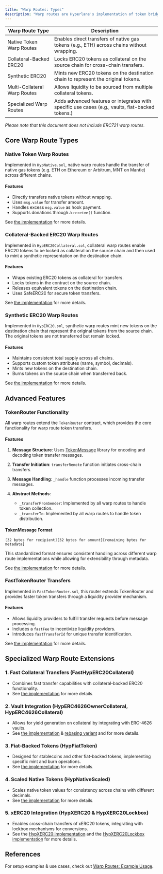 ```yaml
---
title: "Warp Routes: Types"
description: "Warp routes are Hyperlane's implementation of token bridging, allowing for permissionless transfer of native, ERC20, and synthetic (newly deployed ERC20) assets across any chain via Hyperlane. This document provides details on all warp route types."
---
```


| **Warp Route Type**          | **Description**                                                                                  |
| ---------------------------- | ------------------------------------------------------------------------------------------------ |
| Native Token Warp Routes     | Enables direct transfers of native gas tokens (e.g., ETH) across chains without wrapping.        |
| Collateral-Backed ERC20      | Locks ERC20 tokens as collateral on the source chain for cross-chain transfers.                  |
| Synthetic ERC20              | Mints new ERC20 tokens on the destination chain to represent the original tokens.                |
| Multi-Collateral Warp Routes | Allows liquidity to be sourced from multiple collateral tokens.                                  |
| Specialized Warp Routes      | Adds advanced features or integrates with specific use cases (e.g., vaults, fiat-backed tokens.) |

_Please note that this document does not include ERC721 warp routes._

## Core Warp Route Types[​](#core-warp-route-types "Direct link to Core Warp Route Types")

### Native Token Warp Routes[​](#native-token-warp-routes "Direct link to Native Token Warp Routes")

Implemented in `HypNative.sol`, native warp routes handle the transfer of native gas tokens (e.g. ETH on Ethereum or Arbitrum, MNT on Mantle) across different chains.

#### Features[​](#features "Direct link to Features")

- Directly transfers native tokens without wrapping.
- Uses `msg.value` for transfer amount.
- Handles excess `msg.value` as hook payment.
- Supports donations through a `receive()` function.

See [the implementation](https://github.com/hyperlane-xyz/hyperlane-monorepo/blob/main/solidity/contracts/token/HypNative.sol) for more details.

### Collateral-Backed ERC20 Warp Routes[​](#collateral-backed-erc20-warp-routes "Direct link to Collateral-Backed ERC20 Warp Routes")

Implemented in `HypERC20Collateral.sol`, collateral warp routes enable ERC20 tokens to be locked as collateral on the source chain and then used to mint a synthetic representation on the destination chain.

#### Features[​](#features-1 "Direct link to Features")

- Wraps existing ERC20 tokens as collateral for transfers.
- Locks tokens in the contract on the source chain.
- Releases equivalent tokens on the destination chain.
- Uses SafeERC20 for secure token transfers.

See [the implementation](https://github.com/hyperlane-xyz/hyperlane-monorepo/blob/main/solidity/contracts/token/HypERC20Collateral.sol) for more details.

### Synthetic ERC20 Warp Routes[​](#synthetic-erc20-warp-routes "Direct link to Synthetic ERC20 Warp Routes")

Implemented in `HypERC20.sol`, synthetic warp routes mint new tokens on the destination chain that represent the original tokens from the source chain. The original tokens are not transferred but remain locked.

#### Features[​](#features-2 "Direct link to Features")

- Maintains consistent total supply across all chains.
- Supports custom token attributes (name, symbol, decimals).
- Mints new tokens on the destination chain.
- Burns tokens on the source chain when transferred back.

See [the implementation](https://github.com/hyperlane-xyz/hyperlane-monorepo/blob/main/solidity/contracts/token/HypERC20.sol) for more details.

## Advanced Features[​](#advanced-features "Direct link to Advanced Features")

### TokenRouter Functionality[​](#tokenrouter-functionality "Direct link to TokenRouter Functionality")

All warp routes extend the `TokenRouter` contract, which provides the core functionality for warp route token transfers.

#### Features[​](#features-3 "Direct link to Features")

1. **Message Structure**: Uses [TokenMessage](https://github.com/hyperlane-xyz/hyperlane-monorepo/blob/main/solidity/contracts/token/libs/TokenMessage.sol) library for encoding and decoding token transfer messages.

2. **Transfer Initiation**: `transferRemote` function initiates cross-chain transfers.

3. **Message Handling**: `_handle` function processes incoming transfer messages.

4. **Abstract Methods**:

   - `_transferFromSender`: Implemented by all warp routes to handle token collection.
   - `_transferTo`: Implemented by all warp routes to handle token distribution.

#### TokenMessage Format[​](#tokenmessage-format "Direct link to TokenMessage Format")

```
[32 bytes for recipient][32 bytes for amount][remaining bytes for metadata]
```

This standardized format ensures consistent handling across different warp route implementations while allowing for extensibility through metadata.

See [the implementation](https://github.com/hyperlane-xyz/hyperlane-monorepo/blob/main/solidity/contracts/token/libs/TokenRouter.sol) for more details.

### FastTokenRouter Transfers[​](#fasttokenrouter-transfers "Direct link to FastTokenRouter Transfers")

Implemented in `FastTokenRouter.sol`, this router extends TokenRouter and provides faster token transfers through a liquidity provider mechanism.

#### Features[​](#features-4 "Direct link to Features")

- Allows liquidity providers to fulfill transfer requests before message processing.
- Includes a `fastFee` to incentivize liquidity providers.
- Introduces `fastTransferId` for unique transfer identification.

See [the implementation](https://github.com/hyperlane-xyz/hyperlane-monorepo/blob/main/solidity/contracts/token/libs/FastTokenRouter.sol) for more details.

## Specialized Warp Route Extensions[​](#specialized-warp-route-extensions "Direct link to Specialized Warp Route Extensions")

### 1. Fast Collateral Transfers (FastHypERC20Collateral)[​](#1-fast-collateral-transfers-fasthyperc20collateral "Direct link to 1. Fast Collateral Transfers (FastHypERC20Collateral)")

- Combines fast transfer capabilities with collateral-backed ERC20 functionality.
- See [the implementation](https://github.com/hyperlane-xyz/hyperlane-monorepo/blob/main/solidity/contracts/token/extensions/FastHypERC20Collateral.sol) for more details.

### 2. Vault Integration (HypERC4626OwnerCollateral, HypERC4626Collateral)[​](#2-vault-integration-hyperc4626ownercollateral-hyperc4626collateral "Direct link to 2. Vault Integration (HypERC4626OwnerCollateral, HypERC4626Collateral)")

- Allows for yield generation on collateral by integrating with ERC-4626 vaults.
- See [the implementation](https://github.com/hyperlane-xyz/hyperlane-monorepo/blob/main/solidity/contracts/token/extensions/HypERC4626OwnerCollateral.sol) & [rebasing variant](https://github.com/hyperlane-xyz/hyperlane-monorepo/blob/main/solidity/contracts/token/extensions/HypERC4626Collateral.sol) and for more details.

### 3. Fiat-Backed Tokens (HypFiatToken)[​](#3-fiat-backed-tokens-hypfiattoken "Direct link to 3. Fiat-Backed Tokens (HypFiatToken)")

- Designed for stablecoins and other fiat-backed tokens, implementing specific mint and burn operations.
- See [the implementation](https://github.com/hyperlane-xyz/hyperlane-monorepo/blob/main/solidity/contracts/token/extensions/HypFiatToken.sol) for more details.

### 4. Scaled Native Tokens (HypNativeScaled)[​](#4-scaled-native-tokens-hypnativescaled "Direct link to 4. Scaled Native Tokens (HypNativeScaled)")

- Scales native token values for consistency across chains with different decimals.
- See [the implementation](https://github.com/hyperlane-xyz/hyperlane-monorepo/blob/main/solidity/contracts/token/extensions/HypNativeScaled.sol) for more details.

### 5. xERC20 Integration (HypXERC20 & HypXERC20Lockbox)[​](#5-xerc20-integration-hypxerc20--hypxerc20lockbox "Direct link to 5. xERC20 Integration (HypXERC20 & HypXERC20Lockbox)")

- Enables cross-chain transfers of xERC20 tokens, integrating with lockbox mechanisms for conversions.
- See the [HypXERC20 implementation](https://github.com/hyperlane-xyz/hyperlane-monorepo/blob/main/solidity/contracts/token/extensions/HypXERC20.sol) and the [HypXERC20Lockbox implementation](https://github.com/hyperlane-xyz/hyperlane-monorepo/blob/main/solidity/contracts/token/extensions/HypXERC20Lockbox.sol) for more details.

## References[​](#references "Direct link to References")

For setup examples & use cases, check out [Warp Routes: Example Usage](/docs/protocol/warp-routes/warp-routes-example-usage).
